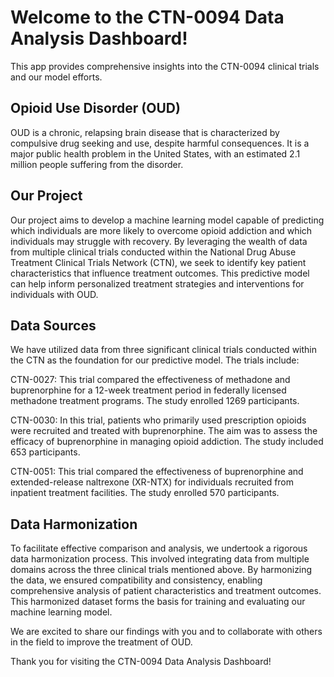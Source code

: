# Welcome to the CTN-0094 Data Analysis Dashboard!
  
This app provides comprehensive insights into the CTN-0094 clinical trials and our model efforts.


## Opioid Use Disorder (OUD)

OUD is a chronic, relapsing brain disease that is characterized by compulsive drug seeking and use, despite harmful consequences. It is a major public health problem in the United States, with an estimated 2.1 million people suffering from the disorder.


## Our Project

Our project aims to develop a machine learning model capable of predicting which individuals are more likely to overcome opioid addiction and which individuals may struggle with recovery. By leveraging the wealth of data from multiple clinical trials conducted within the National Drug Abuse Treatment Clinical Trials Network (CTN), we seek to identify key patient characteristics that influence treatment outcomes. This predictive model can help inform personalized treatment strategies and interventions for individuals with OUD.


## Data Sources

We have utilized data from three significant clinical trials conducted within the CTN as the foundation for our predictive model. The trials include:
  
  CTN-0027: This trial compared the effectiveness of methadone and buprenorphine for a 12-week treatment period in federally licensed methadone treatment programs. The study enrolled 1269 participants.

CTN-0030: In this trial, patients who primarily used prescription opioids were recruited and treated with buprenorphine. The aim was to assess the efficacy of buprenorphine in managing opioid addiction. The study included 653 participants.

CTN-0051: This trial compared the effectiveness of buprenorphine and
extended-release naltrexone (XR-NTX) for individuals recruited from inpatient treatment facilities. The study enrolled 570 participants.

## Data Harmonization

To facilitate effective comparison and analysis, we undertook a rigorous data harmonization process. This involved integrating data from multiple domains across the three clinical trials mentioned above. By harmonizing the data, we ensured compatibility and consistency, enabling comprehensive analysis of patient characteristics and treatment outcomes. This harmonized dataset forms the basis for training and evaluating our machine learning model.

We are excited to share our findings with you and to collaborate with others in the field to improve the treatment of OUD.

Thank you for visiting the CTN-0094 Data Analysis Dashboard!
  
  